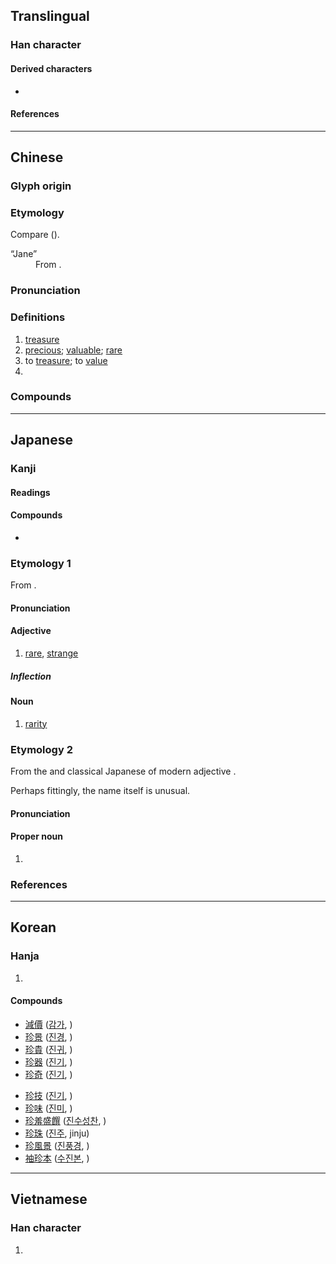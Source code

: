 {{also|珎}}
{{character info}}
==Translingual==

===Han character===
{{Han char|rn=96|rad=玉|as=05|sn=9|four=18122|canj=MGOHH|ids=⿰𤣩㐱}}

====Derived characters====
* {{l|mul|[[𠗰]], [[𣹗]], [[𫳚]], [[𮅢]], [[𮢝]], [[𦾂]]}}

====References====
{{Han ref|kx=0730.040|dkj=20920|dj=1141.160|hdz=21107.090|uh=73CD}}

----

==Chinese==
{{zh-forms|alt=錱}}

===Glyph origin===
{{Han etym}}

===Etymology===
Compare {{cog|bo|རིན||price; value}} ({{zh-ref|Schuessler, 2007}}).
; “Jane”
: From {{bor|zh|en|Jane}}.

===Pronunciation===
{{zh-pron
|m=zhēn
|m-s=
|c=zan1
|c-t=
|g=
|h=pfs=chṳ̂n;gd=zen1
|j=
|mb=
|md=dĭng
|mn=tin/ml:chin/tw,xm:tiⁿ
|mn_note=tin/chin - literary; tiⁿ - vernacular
|mn-t=diêng1/diang1
|mn-t_note=diêng1 - Chaozhou; diang1 - Shantou
|w=
|x=
|mc=y
|oc=y
|cat=n,a,v
}}

===Definitions===
{{zh-hanzi}}

# [[treasure]]
# [[precious]]; [[valuable]]; [[rare]]
# to [[treasure]]; to [[value]]
# {{name translit|zh|en|Jane|type=female given name}}

===Compounds===
{{zh-der|珍愛|珍寶|珍本|珍藏|珍道具|珍貴|珍奇|珍禽奇獸|珍禽異獸|珍賞|珍攝|珍視|珍玩|珍味|珍聞|珍惜|珍稀|珍羞|珍饈|珍異|珍重|珍珠|席珍待聘|奇珍異物|如數家珍|如獲珍寶|山珍海味|山珍海錯|奇珍|彌足珍貴|弊帚自珍|席珍|希世之珍|八珍鹹粥|八珍|家珍|奇珍異寶|席上之珍|和隋之珍|什襲珍藏|敝屣自珍|抱寶懷珍|珍珠米|珍羞異饌|珍珠婚|珍珠塔|珍禽|珍珠貝|珍珠雞|珍饈百味|敝帚自珍|珍品|異寶奇珍|稀世珍寶|珍珠母|永珍|珍餚|珍饈佳餚|珍錯|珍郵|珍藏密斂|珍羞美味|珍祕|珍珠港|珍怪|珍同拱璧|珍物|珍珠丸子|連城之珍|袖珍本|餘珍璧謝|黑珍珠|袖珍|聚珍版|若數家珍|自珍}}

----

==Japanese==

===Kanji===
{{ja-kanji|grade=c|rs=玉05}}

====Readings====
{{ja-readings
|goon=ちん
|kanon=ちん
|kun=めずら-し.い, うず-
|nanori=たから, じん, めずらし
}}

====Compounds====
{{der-top|Compounds}}
* {{ja-r|珍語|ちんご|[[rare]] [[word]], [[unusual]] [[word]]}}
{{der-bottom}}

===Etymology 1===
{{ja-kanjitab|yomi=goon|ちん}}

From {{der|ja|ltc|sort=ちん|-}} {{ltc-l|珍|treasure, precious thing}}.

====Pronunciation====
{{ja-pron|ちん|acc=1|acc_ref=DJR,NHK}}

====Adjective====
{{ja-adj|infl=na|ちん}}

# [[rare]], [[strange]]

=====Inflection=====
{{ja-na|ちん}}

====Noun====
{{ja-noun|ちん}}

# [[rarity]]

===Etymology 2===
{{ja-kanjitab|yomi=nanori|めずらし}}

From the {{cog|ojp|-}} and classical Japanese {{m|ja|終止形|tr=shūshikei||terminal or sentence-ending form}} of modern adjective {{m|ja|珍しい|tr=mesurashii||[[novel]], [[curious]], [[rare]]}}.

Perhaps fittingly, the name itself is unusual.

====Pronunciation====
{{ja-pron|めずらし}}

====Proper noun====
{{ja-pos|proper|めずらし|hhira=めづらし}}

# {{surname|ja|sort=めずらし}}

===References===
<references/>

----

==Korean==

===Hanja===
{{ko-hanja|보배|진}}

# {{rfdef|ko|sort=玉05}}

====Compounds====
{{top2}}
* [[減價]] ([[감가]], )
* [[珍景]] ([[진경]], )
* [[珍貴]] ([[진귀]], )
* [[珍器]] ([[진기]], )
* [[珍奇]] ([[진기]], )
{{mid2}}
* [[珍技]] ([[진기]], )
* [[珍味]] ([[진미]], )
* [[珍羞盛饌]] ([[진수성찬]], )
* [[珍珠]] ([[진주]], jinju)
* [[珍風景]] ([[진풍경]], )
* [[袖珍本]] ([[수진본]], )
{{bottom}}

----

==Vietnamese==

===Han character===
{{vi-readings|reading=trân, trằn|rs=玉05}}

# {{rfdef|vi|sort=玉05}}